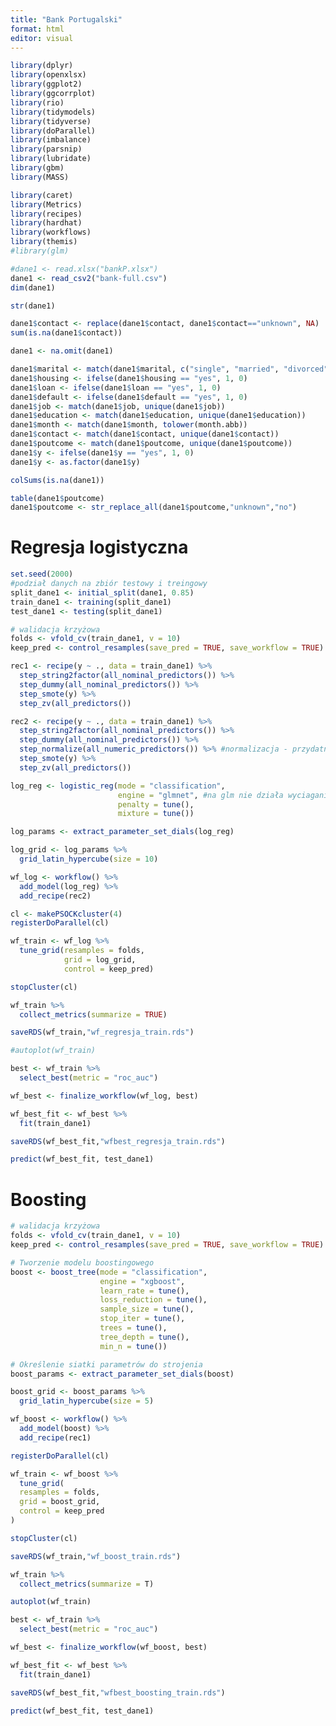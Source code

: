 ```yaml
---
title: "Bank Portugalski"
format: html
editor: visual
---
```


```r
library(dplyr)
library(openxlsx)
library(ggplot2)
library(ggcorrplot)
library(rio)
library(tidymodels)
library(tidyverse)
library(doParallel)
library(imbalance)
library(parsnip)
library(lubridate)
library(gbm)
library(MASS)
```

```r
library(caret)
library(Metrics)
library(recipes)
library(hardhat)
library(workflows)
library(themis)
#library(glm)
```

```r
#dane1 <- read.xlsx("bankP.xlsx")
dane1 <- read_csv2("bank-full.csv")
dim(dane1)
```

```r
str(dane1)
```

```r
dane1$contact <- replace(dane1$contact, dane1$contact=="unknown", NA)
sum(is.na(dane1$contact))

dane1 <- na.omit(dane1)
```

```r
dane1$marital <- match(dane1$marital, c("single", "married", "divorced"))
dane1$housing <- ifelse(dane1$housing == "yes", 1, 0)
dane1$loan <- ifelse(dane1$loan == "yes", 1, 0)
dane1$default <- ifelse(dane1$default == "yes", 1, 0)
dane1$job <- match(dane1$job, unique(dane1$job))
dane1$education <- match(dane1$education, unique(dane1$education))
dane1$month <- match(dane1$month, tolower(month.abb))
dane1$contact <- match(dane1$contact, unique(dane1$contact))
dane1$poutcome <- match(dane1$poutcome, unique(dane1$poutcome))
dane1$y <- ifelse(dane1$y == "yes", 1, 0)
dane1$y <- as.factor(dane1$y)
```



```r
colSums(is.na(dane1))
```

```r
table(dane1$poutcome)
dane1$poutcome <- str_replace_all(dane1$poutcome,"unknown","no")
```

# Regresja logistyczna

```r
set.seed(2000)
#podział danych na zbiór testowy i treingowy
split_dane1 <- initial_split(dane1, 0.85)
train_dane1 <- training(split_dane1)
test_dane1 <- testing(split_dane1)
```

```r
# walidacja krzyżowa
folds <- vfold_cv(train_dane1, v = 10)
keep_pred <- control_resamples(save_pred = TRUE, save_workflow = TRUE)
```

```r
rec1 <- recipe(y ~ ., data = train_dane1) %>% 
  step_string2factor(all_nominal_predictors()) %>% 
  step_dummy(all_nominal_predictors()) %>%
  step_smote(y) %>% 
  step_zv(all_predictors())

rec2 <- recipe(y ~ ., data = train_dane1) %>% 
  step_string2factor(all_nominal_predictors()) %>% 
  step_dummy(all_nominal_predictors()) %>% 
  step_normalize(all_numeric_predictors()) %>% #normalizacja - przydatne do logistycznej
  step_smote(y) %>% 
  step_zv(all_predictors())
```

```r
log_reg <- logistic_reg(mode = "classification",
                        engine = "glmnet", #na glm nie działa wyciaganie parametrow
                        penalty = tune(),
                        mixture = tune()) 

log_params <- extract_parameter_set_dials(log_reg)

log_grid <- log_params %>% 
  grid_latin_hypercube(size = 10)
```

```r
wf_log <- workflow() %>% 
  add_model(log_reg) %>% 
  add_recipe(rec2)
```

```r
cl <- makePSOCKcluster(4)
registerDoParallel(cl)

wf_train <- wf_log %>% 
  tune_grid(resamples = folds,
            grid = log_grid,
            control = keep_pred)

stopCluster(cl)
```

```r
wf_train %>% 
  collect_metrics(summarize = TRUE)

saveRDS(wf_train,"wf_regresja_train.rds")

#autoplot(wf_train)
```

```r
best <- wf_train %>% 
  select_best(metric = "roc_auc")

wf_best <- finalize_workflow(wf_log, best)

wf_best_fit <- wf_best %>% 
  fit(train_dane1)

saveRDS(wf_best_fit,"wfbest_regresja_train.rds")

predict(wf_best_fit, test_dane1)
```

# Boosting

```r
# walidacja krzyżowa
folds <- vfold_cv(train_dane1, v = 10)
keep_pred <- control_resamples(save_pred = TRUE, save_workflow = TRUE)
```

```r
# Tworzenie modelu boostingowego
boost <- boost_tree(mode = "classification",
                    engine = "xgboost",
                    learn_rate = tune(),
                    loss_reduction = tune(),
                    sample_size = tune(),
                    stop_iter = tune(),
                    trees = tune(),
                    tree_depth = tune(),
                    min_n = tune())
```

```r
# Określenie siatki parametrów do strojenia
boost_params <- extract_parameter_set_dials(boost)
```

```r
boost_grid <- boost_params %>% 
  grid_latin_hypercube(size = 5)
```

```r
wf_boost <- workflow() %>% 
  add_model(boost) %>% 
  add_recipe(rec1)
```

```r
registerDoParallel(cl)

wf_train <- wf_boost %>% 
  tune_grid(
  resamples = folds,
  grid = boost_grid,
  control = keep_pred
)

stopCluster(cl)

saveRDS(wf_train,"wf_boost_train.rds")
```

```r
wf_train %>% 
  collect_metrics(summarize = T)

autoplot(wf_train)
```

```r
best <- wf_train %>% 
  select_best(metric = "roc_auc")

wf_best <- finalize_workflow(wf_boost, best)

wf_best_fit <- wf_best %>% 
  fit(train_dane1)

saveRDS(wf_best_fit,"wfbest_boosting_train.rds")

predict(wf_best_fit, test_dane1)
```
